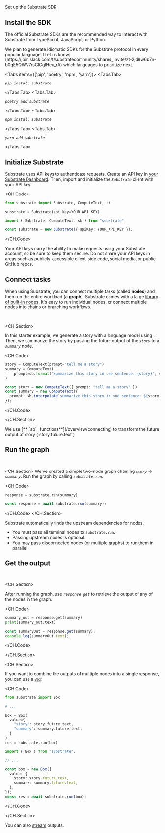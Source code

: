 
<Callout emoji="֍">Set up the Substrate SDK</Callout>

## Install the SDK

The official Substrate SDKs are the recommended way to interact with Substrate from TypeScript, JavaScript, or Python.

<Callout emoji="">
  We plan to generate idiomatic SDKs for the Substrate protocol in every popular language. [Let us
  know](https://join.slack.com/t/substratecommunity/shared_invite/zt-2jd8w6b7n-b0qE5QWV7rsClGglHeu_rA) which languages
  to prioritize next.
</Callout>

<Tabs items={['pip', 'poetry', 'npm', 'yarn']}>
<Tabs.Tab>

_`pip install substrate`_

</Tabs.Tab>
<Tabs.Tab>

_`poetry add substrate`_

</Tabs.Tab>
<Tabs.Tab>

_`npm install substrate`_

</Tabs.Tab>
<Tabs.Tab>

_`yarn add substrate`_

</Tabs.Tab>
</Tabs>

<SmallCards>
  <SmallCard title="substrate-python" href="https://github.com/substratelabs/substrate-python" />
  <SmallCard title="substrate-typescript" href="https://github.com/substratelabs/substrate-typescript" />
</SmallCards>

## Initialize Substrate

Substrate uses API keys to authenticate requests. Create an API key in [your Substrate Dashboard](/dashboard/keys). Then, import and initialize the _`Substrate`_ client with your API key.

<CH.Code>

```python Python
from substrate import Substrate, ComputeText, sb

substrate = Substrate(api_key=YOUR_API_KEY)
```

```typescript TypeScript
import { Substrate, ComputeText, sb } from "substrate";

const substrate = new Substrate({ apiKey: YOUR_API_KEY });
```

</CH.Code>

<Callout type="warning" emoji="⚠️">
  Your API keys carry the ability to make requests using your Substrate account, so be sure to keep them secure. Do not
  share your API keys in areas such as publicly-accessible client-side code, social media, or public GitHub repos.
</Callout>

## Connect tasks

When using Substrate, you can connect multiple tasks (called **nodes**) and then run the entire workload (a **graph**). Substrate comes with a large [library of built-in nodes](https://substrate.run/nodes). It's easy to run individual nodes, or connect multiple nodes into chains or branching workflows.

<br />

<CH.Section>

In this starter example, we generate a story with a language model using <ComputeText />. Then, we summarize the story by passing the future output of the _`story`_ to a _`summary`_ node.

<CH.Code>

```python Python
story = ComputeText(prompt="tell me a story")
summary = ComputeText(
    prompt=sb.format("summarize this story in one sentence: {story}", story=story.future.text),
)
```

```typescript TypeScript
const story = new ComputeText({ prompt: "tell me a story" });
const summary = new ComputeText({
  prompt: sb.interpolate`summarize this story in one sentence: ${story.future.text}`,
});
```

</CH.Code>

</CH.Section>

<Callout emoji="">
  We use [**_`sb`_ functions**](/overview/connecting) to transform the future output of story (`story.future.text`)
</Callout>

## Run the graph

<br />

<CH.Section>
We've created a simple two-node graph chaining _`story`_ → _`summary`_. Run the graph by calling _`substrate.run`_.

<CH.Code>

```python Python
response = substrate.run(summary)
```

```typescript TypeScript
const response = await substrate.run(summary);
```

</CH.Code>
</CH.Section>

Substrate automatically finds the upstream dependencies for nodes.

- You must pass all terminal nodes to `substrate.run`.
- Passing upstream nodes is optional.
- You may pass disconnected nodes (or multiple graphs) to run them in parallel.

## Get the output

<br />

<CH.Section>

After running the graph, use _`response.get`_ to retrieve the output of any of the nodes in the graph.

<CH.Code>

```python Python
summary_out = response.get(summary)
print(summary_out.text)
```

```typescript TypeScript
const summaryOut = response.get(summary);
console.log(summaryOut.text);
```

</CH.Code>

</CH.Section>

<CH.Section>

If you want to combine the outputs of multiple nodes into a single response, you can use a [`Box`](/reference/box):

<CH.Code>

```python Python
from substrate import Box

# ...

box = Box(
  value={
    "story": story.future.text,
    "summary": summary.future.text,
  }
)
res = substrate.run(box)
```

```typescript TypeScript
import { Box } from "substrate";

// ...

const box = new Box({
  value: {
    story: story.future.text,
    summary: summary.future.text,
  },
});
const res = await substrate.run(box);
```

</CH.Code>

</CH.Section>

You can also [stream](/reference/streaming) outputs.
